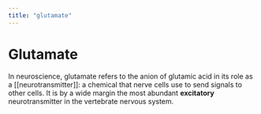 ```yaml
---
title: "glutamate"
---
```


# Glutamate 

In neuroscience, glutamate refers to the anion of glutamic acid in its role as a [[neurotransmitter]]: a chemical that nerve cells use to send signals to other cells. It is by a wide margin the most abundant **excitatory** neurotransmitter in the vertebrate nervous system.